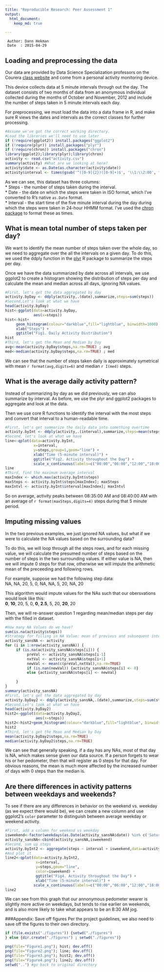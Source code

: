 ```yaml
---
title: "Reproducible Research: Peer Assessment 1"
output: 
  html_document:
    keep_md: true
  
---
```

     Author: Dann Hekman
     Date  : 2015-04-29

## Loading and preprocessing the data
Our data are provided by Data Science Specialization professors on the Courera [class website](https://d396qusza40orc.cloudfront.net/repdata%2Fdata%2Factivity.zip) and come from a personal activity monitoring device.  

This device collects data at 5 minute intervals through out the day. The dataset consists of two months of data from an anonymous individual collected during the months of October and November, 2012 and include the number of steps taken in 5 minute intervals each day.

For preprocessing, we must load the data into a data frame in R, and make sure R views the dates and intervals as the correct classes for further processing.  
```r
#Assume we've got the correct working directory.
#Load the libraries we'll need to use later
if (!require(ggplot2)) install.packages("ggplot2")
if (!require(plyr)) install.packages("plyr")
if (!require(chron)) install.packages("chron")
library(ggplot2);library(plyr);library(chron) 
activity <- read.csv("activity.csv")
summary(activity) #What are we looking at here?
activity$date <- as.Date(as.character(activity$date))
activity$interval <- times(gsub('^([0-9]{2})([0-9]+)$', '\\1:\\2:00', formatC(activity$interval,wid=4,fla="0")))
```  
  
As we can see, this dataset has three columns:  
* Steps - the number of steps taken during the interval.  
* Date - the date on which the steps were taken in ISO format, which I've converted to R's native `as.Date` format.  
* Interval - the start time of the five minute interval during the day during which the steps were taken in 24-hour HHMM format. I've used the [chron package](http://cran.r-project.org/web/packages/chron/chron.pdf) to format these as times.  


## What is mean total number of steps taken per day?
We want to identify the mean number of steps taken over the whole day, so we need to aggregate over the all the intervals on a given day. To do this, we used the ddply function in the [plyr](http://cran.r-project.org/web/packages/plyr/index.html) R package to summarize the steps per day.

Once we have the data summarized by date across all intervals, we use ggplot2 to create a histogram showing the distribution of steps per day and calculate the mean and median across all days, ignoring NA values.
```r
#First, let's get the data aggregated by day
activity.byDay <- ddply(activity,.(date),summarize,steps=sum(steps))
#Second,Let's look at what we have
head(activity.byDay)
hist<-ggplot(data=activity.byDay,
             aes(x=steps))
hist<-hist+
     geom_histogram(colour="darkblue",fill="lightblue", binwidth=1000) +      
     xlab("Steps") +
     ggtitle("Fig1. Daily Activity Distribution")
hist
#Third, let's get the Mean and Median by Day
avg<-mean(activity.byDay$steps,na.rm=TRUE) ; avg
med<-median(activity.byDay$steps,na.rm=TRUE) ; med
```    
We can see that the number of steps taken daily is approximately symetrical with mean `r format(avg,digits=6)` and median `r I(med)` steps.  
  
  
## What is the average daily activity pattern?
Instead of summarizing by day as we did previously, we can also summarize by interval. As before, we use the plyr and ggplot2 packages to aggregate and look at the data. 

Then we use core R functions to identify the interval with the most steps and convert that interval to a human-readable time.

```r
#First, let's get summarize the daily data into something overtime
activity.byInt <- ddply(activity,.(interval),summarize,steps=mean(steps,na.rm=TRUE))
#Second, let's look at what we have
line<-qplot(data=activity.byInt,
             x=interval,
             y=steps,group=1,geom="line") + 
             xlab("Time (5-minute interval)") +     
             ggtitle("Fig2. Activity throughout the Day") +
             scale_x_continuous(labels=c("00:00","06:00","12:00","18:00","24:00"))
line
#Third, find the maximum average interval
maxIndex <- which.max(activity.byInt$steps)
maxSteps <- activity.byInt$steps[maxIndex]; maxSteps
maxIntvl <- activity.byInt$interval[maxIndex]; maxIntvl
```  
So on average, activity peaks between 08:35:00 AM and 08:40:00 AM with an average of `r format(maxSteps,digits=4)` steps during that 5 minute period.  

## Imputing missing values
In the two previous examples, we just ignored NA values, but what if we were to calculate the NA values based on the surrounding data?

To do this, we will loop through all the steps rows, and for each missing value, we will calculate the presumed number of steps based on the number of steps in the two surrounding values. If either value is NA, then we will impute 0 steps for that row, otherwise we will impute the arithmetic mean of the preceeding and following rows.

For example, suppose we had the following step data:  
NA, NA, 20, 5, 0, NA, NA, 5, 20, NA, 20

This algorithm would impute values for the NAs such that our obersvations would look like this:  
**0**, **10**, 20, 5, 0, **0**, **2.5**, 5, 20, **20**, 20

Then, we will re-answer question 1 regarding mean/median steps per day with the filled in dataset.  

```r
#How many NA Values do we have?
sum(is.na(activity$steps))
#Strategy for filling in NA Value: mean of previous and subsequent intervals
activity_sansNA <- activity
for (i in 1:nrow(activity_sansNA)) {
     if (is.na(activity_sansNA$steps[i])) {
          preVal <- activity_sansNA$steps[i-1]
          nxtVal <- activity_sansNA$steps[i+1]
          newVal <- mean(c(preVal,nxtVal),na.rm=TRUE)
          if (is.nan(newVal)) {activity_sansNA$steps[i] <- 0}
          else {activity_sansNA$steps[i] <- newVal}  
          
     }
}
summary(activity_sansNA)
#First, let's get the data aggregated by day
activity.byDay2 <- ddply(activity_sansNA,.(date),summarize,steps=sum(steps))
#Second,Let's look at what we have
head(activity.byDay2)
hist2<-ggplot(data=activity.byDay2,
              aes(x=steps))
hist2<-hist2+geom_histogram(colour="darkblue",fill="lightblue", binwidth=1000) + xlab("Steps") + ggtitle("Fig3. Steps per Day")
hist2
#Third, let's get the Mean and Median by Day
mean(activity.byDay2$steps,na.rm=TRUE)
median(activity.byDay2$steps,na.rm=TRUE)
```
We can see that generally speaking, if a day has any NAs, most of that day is NA, which makes sense given our data source. If a person forgets to wear his or her pedometer, then that will register as 0 steps for that day. For obvious reasons, the mean is much more affected by the increased number of days with 0 steps than the median is.  

## Are there differences in activity patterns between weekdays and weekends?
To see if there are any differences in behavior on the weekend vs. weekday (as we expect there would be), we can create a new column and use ggplot2's `color` parameter to distinguish between average weekday or weekend activity.

```r
#First, add a column for weekend vs weekday
isweekend<-factor(weekdays(as.Date(activity_sansNA$date)) %in% c('Saturday','Sunday'),labels=c("Weekend","Weekday"))
activity_sansNA<-cbind(activity_sansNA,isweekend)
#Second, sum up steps
activity.byInt2 <- aggregate(steps ~ interval + isweekend,data=activity_sansNA,mean)
#And plot it
line2<-qplot(data=activity.byInt2,
              x=interval,
              y=steps,geom="line",
              color=isweekend) +
              ggtitle("Fig4. Activity throughout the Day") + 
              xlab("Time (5-minute interval)") +
             scale_x_continuous(labels=c("00:00","06:00","12:00","18:00","24:00"))
line2
```    
We can see from this graph that our annonymous pedometer wearer is slightly more active on weekdays, but tends to rise earlier on weekends, and is also more likely to take what appears to be an 8:30 AM jog. 


###Appendix: Save off figures
Per the project guidelines, we also need to save off the figures to their own directory.  
```r
if (file.exists("./figures")) {setwd("./figures")
} else {dir.create("./figures") ; setwd("./figures")}

png(file="Figure1.png"); hist; dev.off()   
png(file="Figure2.png"); line; dev.off()   
png(file="Figure3.png"); hist2; dev.off() 
png(file="Figure4.png"); line2; dev.off() 
setwd("..") #go back to original directory
```